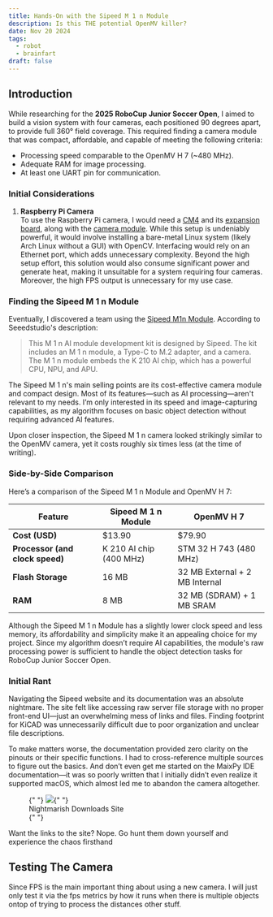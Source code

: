 ```yaml
---
title: Hands-On with the Sipeed M 1 n Module
description: Is this THE potential OpenMV killer?
date: Nov 20 2024
tags:
  - robot
  - brainfart
draft: false
---
```

## Introduction

While researching for the **2025 RoboCup Junior Soccer Open**, I aimed to build a vision system with four cameras, each positioned 90 degrees apart, to provide full 360° field coverage. This required finding a camera module that was compact, affordable, and capable of meeting the following criteria:

- Processing speed comparable to the OpenMV H 7 (~480 MHz).
- Adequate RAM for image processing.
- At least one UART pin for communication.

### Initial Considerations

1. **Raspberry Pi Camera**  
   To use the Raspberry Pi camera, I would need a [CM4](https://detail.tmall.com/item.htm?id=630988806835&_u=m30vu5iq2a0a) and its [expansion board](https://item.taobao.com/item.htm?id=670426091412&_u=m30vu5iq4b54), along with the [camera module](https://detail.tmall.com/item.htm?_u=m30vu5iqabca&id=611631113188). While this setup is undeniably powerful, it would involve installing a bare-metal Linux system (likely Arch Linux without a GUI) with OpenCV. Interfacing would rely on an Ethernet port, which adds unnecessary complexity. Beyond the high setup effort, this solution would also consume significant power and generate heat, making it unsuitable for a system requiring four cameras. Moreover, the high FPS output is unnecessary for my use case.

### Finding the Sipeed M 1 n Module

Eventually, I discovered a team using the [Sipeed M1n Module](https://www.seeedstudio.com/Sipeed-M1n-Module-AI-Development-Kit-based-on-K210-p-4491.html). According to Seeedstudio's description:

> This M 1 n AI module development kit is designed by Sipeed. The kit includes an M 1 n module, a Type-C to M.2 adapter, and a camera. The M 1 n module embeds the K 210 AI chip, which has a powerful CPU, NPU, and APU.

The Sipeed M 1 n's main selling points are its cost-effective camera module and compact design. Most of its features—such as AI processing—aren't relevant to my needs. I’m only interested in its speed and image-capturing capabilities, as my algorithm focuses on basic object detection without requiring advanced AI features.

Upon closer inspection, the Sipeed M 1 n camera looked strikingly similar to the OpenMV camera, yet it costs roughly six times less (at the time of writing).

### Side-by-Side Comparison

Here’s a comparison of the Sipeed M 1 n Module and OpenMV H 7:

| Feature                         | Sipeed M 1 n Module      | OpenMV H 7                      |
| ------------------------------- | ---------------------- | ------------------------------ |
| **Cost (USD)**                  | $13.90                 | $79.90                         |
| **Processor (and clock speed)** | K 210 AI chip (400 MHz) | STM 32 H 743 (480 MHz)            |
| **Flash Storage**               | 16 MB                  | 32 MB External + 2 MB Internal |
| **RAM**                         | 8 MB                   | 32 MB (SDRAM) + 1 MB SRAM      |

Although the Sipeed M 1 n Module has a slightly lower clock speed and less memory, its affordability and simplicity make it an appealing choice for my project. Since my algorithm doesn’t require AI capabilities, the module's raw processing power is sufficient to handle the object detection tasks for RoboCup Junior Soccer Open.

### Initial Rant

Navigating the Sipeed website and its documentation was an absolute nightmare. The site felt like accessing raw server file storage with no proper front-end UI—just an overwhelming mess of links and files. Finding footprint for KiCAD was unnecessarily difficult due to poor organization and unclear file descriptions.

To make matters worse, the documentation provided zero clarity on the pinouts or their specific functions. I had to cross-reference multiple sources to figure out the basics. And don’t even get me started on the MaixPy IDE documentation—it was so poorly written that I initially didn’t even realize it supported macOS, which almost led me to abandon the camera altogether.

<figure>
  {" "}
  <img src="/src/content/blog/hands-on-with-the-sipeed-m1n-module/sipeed-downloads-page.png" />{" "}
  <figcaption>Nightmarish Downloads Site</figcaption>{" "}
</figure>

Want the links to the site? Nope. Go hunt them down yourself and experience the chaos firsthand

## Testing The Camera

Since FPS is the main important thing about using a new camera. I will just only test it via the fps metrics by how it runs when there is multiple objects ontop of trying to process the distances other stuff.
